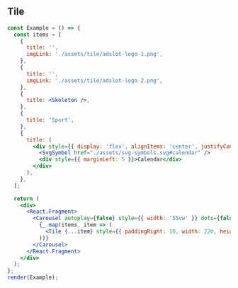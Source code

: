 
## Tile

```jsx live=true
const Example = () => {
  const items = [
    {
      title: '',
      imgLink: './assets/tile/adslot-logo-1.png',
    },
    {
      title: '',
      imgLink: './assets/tile/adslot-logo-2.png',
    },
    {
      title: <Skeleton />,
    },
    {
      title: 'Sport',
    },
    {
      title: (
        <div style={{ display: 'flex', alignItems: 'center', justifyContent: 'center', lineHeight: '16px' }}>
          <SvgSymbol href="./assets/svg-symbols.svg#calendar" />
          <div style={{ marginLeft: 5 }}>Calendar</div>
        </div>
      ),
    },
  ];

  return (
    <div>
      <React.Fragment>
        <Carousel autoplay={false} style={{ width: '55vw' }} dots={false}>
          {_.map(items, item => (
            <Tile {...item} style={{ paddingRight: 10, width: 220, height: 300 }} />
          ))}
        </Carousel>
      </React.Fragment>
    </div>
  );
};
render(Example);
```

<Props componentName="Tile" />
